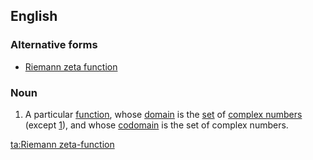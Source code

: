 ==English==
{{wikipedia}}
===Alternative forms===
*[[Riemann zeta function]]
===Noun===
{{en-noun|head=[[the]] [[Riemann]] [[zeta]]-[[function]]|-}}

# {{context|mathematics}} A particular [[function]], whose [[domain]] is the [[set]] of [[complex number]]s (except [[one|1]]), and whose [[codomain]] is the set of complex numbers.

[[ta:Riemann zeta-function]]